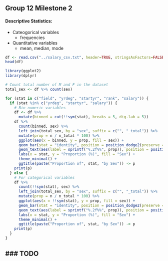 ## Group 12 Milestone 2

#### Descriptive Statistics:
- Cateogorical variables
    - frequencies
- Quantitative variables
    - mean, median, mode

```r
df <- read.csv("../salary_csv.txt", header=TRUE, stringsAsFactors=FALSE)
head(df)
```

```r
library(ggplot2)
library(dplyr)

# Count total number of M and F in the dataset
total_sex <- df %>% count(sex)

for (stat in c("field", "yrdeg", "startyr", "rank", "salary")) {
  if (stat %in% c("yrdeg", "startyr", "salary")) {
    # Bin numeric variables
    df <- df %>%
      mutate(binned = cut(!!sym(stat), breaks = 5, dig.lab = 5))
    df %>%
      count(binned, sex) %>%
      left_join(total_sex, by = "sex", suffix = c("", "_total")) %>%
      mutate(prop = n / n_total * 100) %>%
      ggplot(aes(x = binned, y = prop, fill = sex)) +
      geom_bar(stat = "identity", position = position_dodge2(preserve = "single")) +
      geom_text(aes(label = sprintf("%.2f%%", prop)), position = position_dodge2(width = 0.9, preserve = "single"), vjust = -0.5) +
      labs(x = stat, y = "Proportion (%)", fill = "Sex") +
      theme_minimal() +
      ggtitle(paste("Proportion of", stat, "by Sex")) -> p
    print(p)
  } else {
    # For categorical variables
    df %>%
      count(!!sym(stat), sex) %>%
      left_join(total_sex, by = "sex", suffix = c("", "_total")) %>%
      mutate(prop = n / n_total * 100) %>%
      ggplot(aes(x = !!sym(stat), y = prop, fill = sex)) +
      geom_bar(stat = "identity", position = position_dodge2(preserve = "single")) +
      geom_text(aes(label = sprintf("%.2f%%", prop)), position = position_dodge2(width = 0.9, preserve = "single"), vjust = -0.5) +
      labs(x = stat, y = "Proportion (%)", fill = "Sex") +
      theme_minimal() +
      ggtitle(paste("Proportion of", stat, "by Sex")) -> p
    print(p)
  }
}
```

### TODO
- 